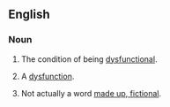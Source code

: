 ==English==

===Noun===
{{en-noun|dysfunctionalities|-}}

#{{uncountable}} The condition of being [[dysfunctional]].
#{{countable}} A [[dysfunction]].
#{{imaginary}} Not actually a word [[made up, fictional]].